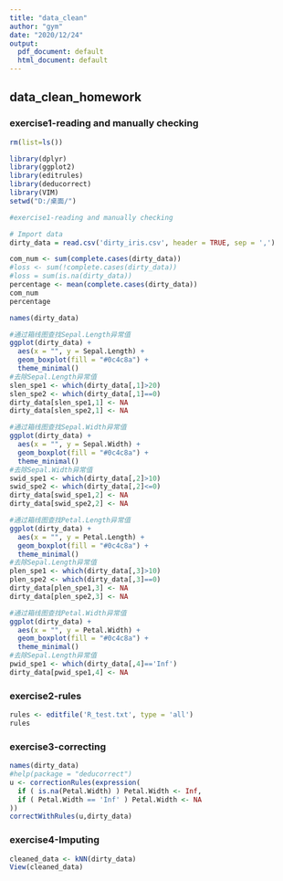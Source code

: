 ```yaml
---
title: "data_clean"
author: "gym"
date: "2020/12/24"
output:
  pdf_document: default
  html_document: default
---
```


## data_clean_homework

### exercise1-reading and manually checking
```r
rm(list=ls())

library(dplyr)
library(ggplot2)
library(editrules)
library(deducorrect)
library(VIM)
setwd("D:/桌面/")

#exercise1-reading and manually checking

# Import data
dirty_data = read.csv('dirty_iris.csv', header = TRUE, sep = ',')

com_num <- sum(complete.cases(dirty_data))
#loss <- sum(!complete.cases(dirty_data))
#loss = sum(is.na(dirty_data))
percentage <- mean(complete.cases(dirty_data))
com_num
percentage

names(dirty_data)

#通过箱线图查找Sepal.Length异常值
ggplot(dirty_data) +
  aes(x = "", y = Sepal.Length) +
  geom_boxplot(fill = "#0c4c8a") +
  theme_minimal()
#去除Sepal.Length异常值 
slen_spe1 <- which(dirty_data[,1]>20)
slen_spe2 <- which(dirty_data[,1]==0)
dirty_data[slen_spe1,1] <- NA
dirty_data[slen_spe2,1] <- NA

#通过箱线图查找Sepal.Width异常值
ggplot(dirty_data) +
  aes(x = "", y = Sepal.Width) +
  geom_boxplot(fill = "#0c4c8a") +
  theme_minimal()
#去除Sepal.Width异常值
swid_spe1 <- which(dirty_data[,2]>10)
swid_spe2 <- which(dirty_data[,2]<=0)
dirty_data[swid_spe1,2] <- NA
dirty_data[swid_spe2,2] <- NA

#通过箱线图查找Petal.Length异常值
ggplot(dirty_data) +
  aes(x = "", y = Petal.Length) +
  geom_boxplot(fill = "#0c4c8a") +
  theme_minimal()
#去除Sepal.Length异常值 
plen_spe1 <- which(dirty_data[,3]>10)
plen_spe2 <- which(dirty_data[,3]==0)
dirty_data[plen_spe1,3] <- NA
dirty_data[plen_spe2,3] <- NA

#通过箱线图查找Petal.Width异常值
ggplot(dirty_data) +
  aes(x = "", y = Petal.Width) +
  geom_boxplot(fill = "#0c4c8a") +
  theme_minimal()
#去除Sepal.Length异常值 
pwid_spe1 <- which(dirty_data[,4]=='Inf')
dirty_data[pwid_spe1,4] <- NA

```

### exercise2-rules
```r
rules <- editfile('R_test.txt', type = 'all')
rules
```

### exercise3-correcting
```r
names(dirty_data)
#help(package = "deducorrect")
u <- correctionRules(expression(
  if ( is.na(Petal.Width) ) Petal.Width <- Inf,
  if ( Petal.Width == 'Inf' ) Petal.Width <- NA
))
correctWithRules(u,dirty_data)
```

### exercise4-Imputing
```r
cleaned_data <- kNN(dirty_data)
View(cleaned_data)
```

